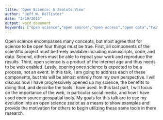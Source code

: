 ```yaml
---
title: 'Open Science: A Zealots View'
author: "Jeff W. Hollister"
date: "3/19/2015"
output: word_document
keywords: ["open science","open source","open access","open data","twitter","github","reproducible research"]
---
```


Open science encompasses many concepts, but most agree that for science to be open four things must be true. First, all components of the scientific project must be freely available including manuscripts, code, and data.  Second, others must be able to repeat your work and reproduce the results.  Third, open science is a product of the internet age and thus needs to be web enabled.  Lastly, opening ones science is expected to be a process, not an event.  In this talk, I am going to address each of these components, but this will be almost entirely from my own perspective. I will discuss how I have progressively opened up my science, the benefits to doing that, and describe the tools I have used.  In this last part, I will focus on the importance of the web, in particular social media, and how I have used open source geospatial tools.  My goals for this talk are to use my evolution into an open science zealot as a means to show examples and provide the motivation for others to begin utilizing these same tools in there research. 


